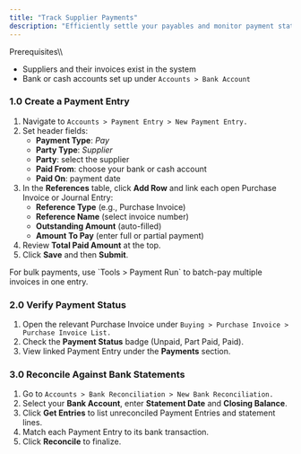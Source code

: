 ```yaml
---
title: "Track Supplier Payments"
description: "Efficiently settle your payables and monitor payment status by creating Payment Entries, reconciling against bank statements, and reviewing aging—right within the CGIC App."
---
```


<Info>
  Prerequisites\\

  - Suppliers and their invoices exist in the system
  - Bank or cash accounts set up under `Accounts > Bank Account `
</Info>

### 1.0 Create a Payment Entry

1. Navigate to `Accounts > Payment Entry > New Payment Entry. `
2. Set header fields:
   - **Payment Type**: _Pay_
   - **Party Type**: _Supplier_
   - **Party**: select the supplier
   - **Paid From**: choose your bank or cash account
   - **Paid On**: payment date
3. In the **References** table, click **Add Row** and link each open Purchase Invoice or Journal Entry:
   - **Reference Type** (e.g., Purchase Invoice)
   - **Reference Name** (select invoice number)
   - **Outstanding Amount** (auto-filled)
   - **Amount To Pay** (enter full or partial payment)
4. Review **Total Paid Amount** at the top.
5. Click **Save** and then **Submit**.

<Note>
  For bulk payments, use `Tools > Payment Run` to batch-pay multiple invoices in one entry.
</Note>

### 2.0 Verify Payment Status

1. Open the relevant Purchase Invoice under `Buying > Purchase Invoice > Purchase Invoice List.`
2. Check the **Payment Status** badge (Unpaid, Part Paid, Paid).
3. View linked Payment Entry under the **Payments** section.

### 3.0 Reconcile Against Bank Statements

1. Go to `Accounts > Bank Reconciliation > New Bank Reconciliation.`
2. Select your **Bank Account**, enter **Statement Date** and **Closing Balance**.
3. Click **Get Entries** to list unreconciled Payment Entries and statement lines.
4. Match each Payment Entry to its bank transaction.
5. Click **Reconcile** to finalize.